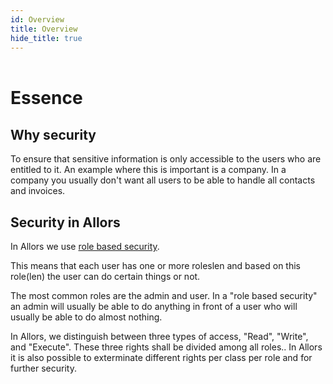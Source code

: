 ```yaml
---
id: Overview
title: Overview
hide_title: true
---
```



<Header title="Security in Allors"></Header>

# Essence

## Why security

To ensure that sensitive information is only accessible to the users who are entitled to it. An example where this is important is a company. In a company you usually don&#39;t want all users to be able to handle all contacts and invoices.

## Security in Allors

In Allors we use [role based security](https://en.wikipedia.org/wiki/Role-based_access_control).

This means that each user has one or more roleslen and based on this role(len) the user can do certain things or not.

The most common roles are the admin and user. In a "role based security" an admin will usually be able to do anything in front of a user who will usually be able to do almost nothing.

In Allors, we distinguish between three types of access, "Read", "Write", and "Execute". These three rights shall be divided among all roles.. In Allors it is also possible to exterminate different rights per class per role and for further security.
